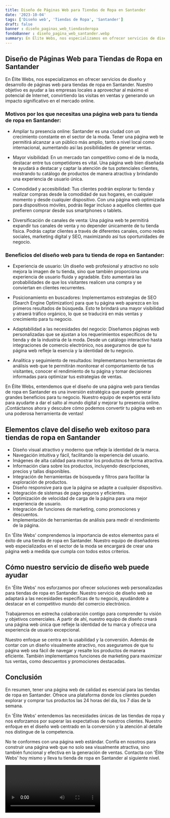 ```yaml
---
title: Diseño de Páginas Web para Tiendas de Ropa en Santander
date: '2023-10-04'
tags: ['Diseño web', 'Tiendas de Ropa', 'Santander']
draft: false
banner : diseño_paginas_web_tiendasderopa
fondoBanner : diseño_pagina_web_santander.webp
summary: En Élite Webs, nos especializamos en ofrecer servicios de diseño y desarrollo de páginas web para tiendas de ropa en Santander. Nuestro objetivo es ayudar a las empresas locales a aprovechar al máximo el potencial de Internet, convirtiendo las visitas en ventas y generando un impacto significativo en el mercado online.
---
```


## Diseño de Páginas Web para Tiendas de Ropa en Santander

En Élite Webs, nos especializamos en ofrecer servicios de diseño y desarrollo de páginas web para tiendas de ropa en Santander. Nuestro objetivo es ayudar a las empresas locales a aprovechar al máximo el potencial de Internet, convirtiendo las visitas en ventas y generando un impacto significativo en el mercado online.

### Motivos por los que necesitas una página web para tu tienda de ropa en Santander:

- Ampliar tu presencia online: Santander es una ciudad con un crecimiento constante en el sector de la moda. Tener una página web te permitirá alcanzar a un público más amplio, tanto a nivel local como internacional, aumentando así las posibilidades de generar ventas.

- Mayor visibilidad: En un mercado tan competitivo como el de la moda, destacar entre tus competidores es vital. Una página web bien diseñada te ayudará a destacar y captar la atención de tus potenciales clientes, mostrando tu catálogo de productos de manera atractiva y brindando una experiencia de usuario única.

- Comodidad y accesibilidad: Tus clientes podrán explorar tu tienda y realizar compras desde la comodidad de sus hogares, en cualquier momento y desde cualquier dispositivo. Con una página web optimizada para dispositivos móviles, podrás llegar incluso a aquellos clientes que prefieren comprar desde sus smartphones o tablets.

- Diversificación de canales de venta: Una página web te permitirá expandir tus canales de venta y no depender únicamente de tu tienda física. Podrás captar clientes a través de diferentes canales, como redes sociales, marketing digital y SEO, maximizando así tus oportunidades de negocio.

### Beneficios del diseño web para tu tienda de ropa en Santander:

- Experiencia de usuario: Un diseño web profesional y atractivo no solo mejora la imagen de tu tienda, sino que también proporciona una experiencia de usuario fluida y agradable. Esto aumentará las probabilidades de que los visitantes realicen una compra y se conviertan en clientes recurrentes.

- Posicionamiento en buscadores: Implementamos estrategias de SEO (Search Engine Optimization) para que tu página web aparezca en los primeros resultados de búsqueda. Esto te brindará una mayor visibilidad y atraerá tráfico orgánico, lo que se traducirá en más ventas y crecimiento para tu negocio.

- Adaptabilidad a las necesidades del negocio: Diseñamos páginas web personalizadas que se ajustan a los requerimientos específicos de tu tienda y de la industria de la moda. Desde un catálogo interactivo hasta integraciones de comercio electrónico, nos aseguramos de que tu página web refleje la esencia y la identidad de tu negocio.

- Analítica y seguimiento de resultados: Implementamos herramientas de análisis web que te permitirán monitorear el comportamiento de tus visitantes, conocer el rendimiento de tu página y tomar decisiones informadas para optimizar tus estrategias de ventas.

En Élite Webs, entendemos que el diseño de una página web para tiendas de ropa en Santander es una inversión estratégica que puede generar grandes beneficios para tu negocio. Nuestro equipo de expertos está listo para ayudarte a dar el salto al mundo digital y mejorar tu presencia online. ¡Contáctanos ahora y descubre cómo podemos convertir tu página web en una poderosa herramienta de ventas!

<GifSeo />

<Cta />

## Elementos clave del diseño web exitoso para tiendas de ropa en Santander

- Diseño visual atractivo y moderno que refleje la identidad de la marca.
- Navegación intuitiva y fácil, facilitando la experiencia del usuario.
- Imágenes de alta calidad para mostrar los productos de forma atractiva.
- Información clara sobre los productos, incluyendo descripciones, precios y tallas disponibles.
- Integración de herramientas de búsqueda y filtros para facilitar la exploración de productos.
- Diseño responsive para que la página se adapte a cualquier dispositivo.
- Integración de sistemas de pago seguros y eficientes.
- Optimización de velocidad de carga de la página para una mejor experiencia de usuario.
- Integración de funciones de marketing, como promociones y descuentos.
- Implementación de herramientas de análisis para medir el rendimiento de la página.

En 'Élite Webs' comprendemos la importancia de estos elementos para el éxito de una tienda de ropa en Santander. Nuestro equipo de diseñadores web especializados en el sector de la moda se encargará de crear una página web a medida que cumpla con todos estos criterios.

## Cómo nuestro servicio de diseño web puede ayudar

En 'Élite Webs' nos esforzamos por ofrecer soluciones web personalizadas para tiendas de ropa en Santander. Nuestro servicio de diseño web se adaptará a las necesidades específicas de tu negocio, ayudándote a destacar en el competitivo mundo del comercio electrónico.

Trabajaremos en estrecha colaboración contigo para comprender tu visión y objetivos comerciales. A partir de ahí, nuestro equipo de diseño creará una página web única que refleje la identidad de tu marca y ofrezca una experiencia de usuario excepcional.

Nuestro enfoque se centra en la usabilidad y la conversión. Además de contar con un diseño visualmente atractivo, nos aseguramos de que tu página web sea fácil de navegar y resalte los productos de manera eficiente. También implementamos funciones de marketing para maximizar tus ventas, como descuentos y promociones destacadas.

## Conclusión

En resumen, tener una página web de calidad es esencial para las tiendas de ropa en Santander. Ofrece una plataforma donde los clientes pueden explorar y comprar tus productos las 24 horas del día, los 7 días de la semana.

En 'Élite Webs' entendemos las necesidades únicas de las tiendas de ropa y nos esforzamos por superar las expectativas de nuestros clientes. Nuestro enfoque en el diseño web centrado en la conversión y la atención al detalle nos distingue de la competencia.

No te conformes con una página web estándar. Confía en nosotros para construir una página web que no solo sea visualmente atractiva, sino también funcional y efectiva en la generación de ventas. Contacta con 'Élite Webs' hoy mismo y lleva tu tienda de ropa en Santander al siguiente nivel.

<Video />

<CtaBot job='Tiendas de Ropa' city='Santander'/>

<Gmaps query='Santander+españa+maps' />